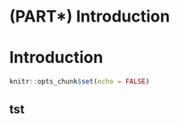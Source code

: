 # (PART\*) Introduction {-}
# Introduction {#Intro}

```r
knitr::opts_chunk$set(echo = FALSE)
```

## tst